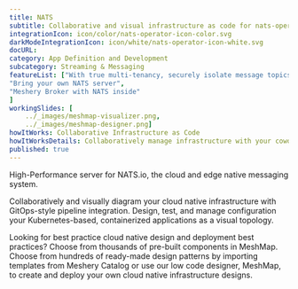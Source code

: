 ---title: NATS  subtitle: Collaborative and visual infrastructure as code for nats-operatorintegrationIcon: icon/color/nats-operator-icon-color.svgdarkModeIntegrationIcon: icon/white/nats-operator-icon-white.svgdocURL: category: App Definition and Developmentsubcategory: Streaming & MessagingfeatureList: ["With true multi-tenancy, securely isolate message topics","Bring your own NATS server","Meshery Broker with NATS inside"]workingSlides: [    ../_images/meshmap-visualizer.png,    ../_images/meshmap-designer.png]howItWorks: Collaborative Infrastructure as CodehowItWorksDetails: Collaboratively manage infrastructure with your coworkers synchronously sharing the same designs.published: true---<p>    High-Performance server for NATS.io, the cloud and edge native messaging system.</p><p>    Collaboratively and visually diagram your cloud native infrastructure with GitOps-style pipeline integration. Design, test, and manage configuration your Kubernetes-based, containerized applications as a visual topology.</p><p>    Looking for best practice cloud native design and deployment best practices? Choose from thousands of pre-built components in MeshMap. Choose from hundreds of ready-made design patterns by importing templates from Meshery Catalog or use our low code designer, MeshMap, to create and deploy your own cloud native infrastructure designs.</p>